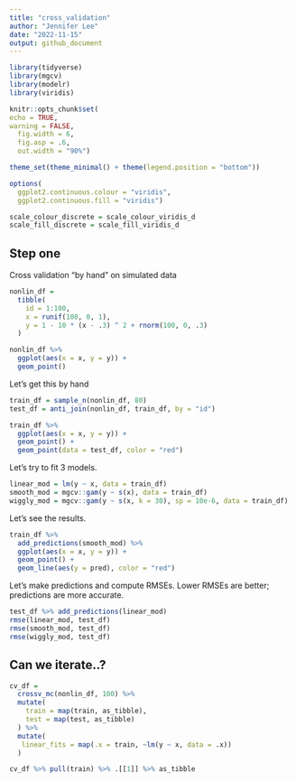 ```yaml
---
title: "cross_validation"
author: "Jennifer Lee"
date: "2022-11-15"
output: github_document
---
```


```r
library(tidyverse)
library(mgcv)
library(modelr)
library(viridis)

knitr::opts_chunk$set(
echo = TRUE,
warning = FALSE,
  fig.width = 6,
  fig.asp = .6,
  out.width = "90%")

theme_set(theme_minimal() + theme(legend.position = "bottom"))

options(
  ggplot2.continuous.colour = "viridis",
  ggplot2.continuous.fill = "viridis")

scale_colour_discrete = scale_colour_viridis_d
scale_fill_discrete = scale_fill_viridis_d
```

## Step one
Cross validation "by hand" on simulated data

```r
nonlin_df = 
  tibble(
    id = 1:100,
    x = runif(100, 0, 1),
    y = 1 - 10 * (x - .3) ^ 2 + rnorm(100, 0, .3)
  )

nonlin_df %>% 
  ggplot(aes(x = x, y = y)) + 
  geom_point()
```

Let's get this by hand

```r
train_df = sample_n(nonlin_df, 80) 
test_df = anti_join(nonlin_df, train_df, by = "id")
```

```r
train_df %>%
  ggplot(aes(x = x, y = y)) +
  geom_point() +
  geom_point(data = test_df, color = "red")

```

Let's try to fit 3 models.

```r
linear_mod = lm(y ~ x, data = train_df)
smooth_mod = mgcv::gam(y ~ s(x), data = train_df)
wiggly_mod = mgcv::gam(y ~ s(x, k = 30), sp = 10e-6, data = train_df)
```

Let's see the results.

```r
train_df %>%
  add_predictions(smooth_mod) %>%
  ggplot(aes(x = x, y = y)) +
  geom_point() +
  geom_line(aes(y = pred), color = "red")
```

Let's make predictions and compute RMSEs. Lower RMSEs are better; predictions are more accurate.

```r
test_df %>% add_predictions(linear_mod)
rmse(linear_mod, test_df)
rmse(smooth_mod, test_df)
rmse(wiggly_mod, test_df)
```

## Can we iterate..?

```r
cv_df = 
  crossv_mc(nonlin_df, 100) %>% 
  mutate(
    train = map(train, as_tibble),
    test = map(test, as_tibble)
  ) %>%
  mutate(
   linear_fits = map(.x = train, ~lm(y ~ x, data = .x))
  )

cv_df %>% pull(train) %>% .[[1]] %>% as_tibble
```

